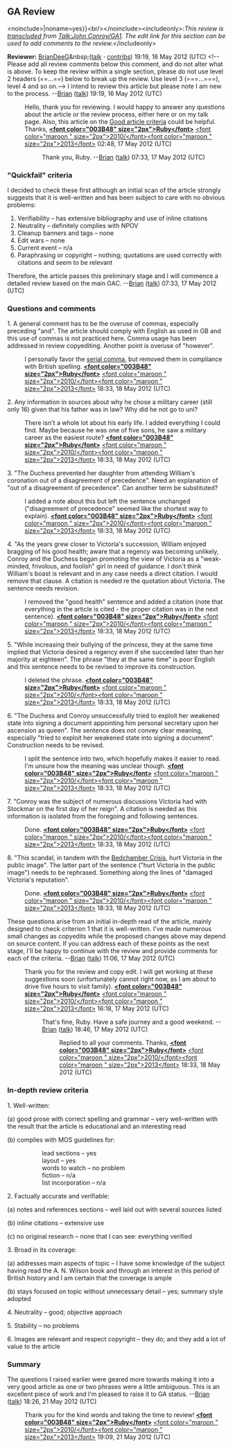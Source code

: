 <article id="35841826" title=Talk:John Conroy/GA1>
	<talkpage id="35841826" title="Talk:John Conroy/GA1">
==GA Review==
{{Good article tools}}
&lt;noinclude&gt;{{al|{{#titleparts:John Conroy/GA1|-1}}|noname=yes}}&lt;br/&gt;&lt;/noinclude&gt;&lt;includeonly&gt;:''This review is [[WP:transclusion|transcluded]] from [[Talk:John Conroy/GA1]]. The edit link for this section can be used to add comments to the review.''&lt;/includeonly&gt;

'''Reviewer:''' [[User:BrianDeeG|BrianDeeG]]&amp;nbsp;([[User talk:BrianDeeG|talk]] '''·''' [[Special:Contributions/BrianDeeG|contribs]]) 19:19, 16 May 2012 (UTC)
&lt;!-- Please add all review comments below this comment, and do not alter what is above. To keep the review within a single section, please do not use level 2 headers (==...==) below to break up the review. Use level 3 (===...===), level 4 and so on.--&gt;
I intend to review this article but please note I am new to the process. --[[User:BrianDeeG|Brian]] ([[User talk:BrianDeeG|talk]]) 19:19, 16 May 2012 (UTC)
:Hello, thank you for reviewing. I would happy to answer any questions about the article or the review process, either here or on my talk page. Also, this article on the [[Wikipedia:Good article criteria|Good article criteria]] could be helpful. Thanks, '''[[User:Ruby2010|&lt;font color=&quot;003B48&quot; size=&quot;2px&quot;&gt;Ruby&lt;/font&gt;]]''' [[User talk:Ruby2010|&lt;font color=&quot;maroon &quot; size=&quot;2px&quot;&gt;2010/&lt;/font&gt;]][[Special:Contributions/Ruby2010|&lt;font color=&quot;maroon &quot; size=&quot;2px&quot;&gt;2013&lt;/font&gt;]] 02:48, 17 May 2012 (UTC)
::Thank you, Ruby. --[[User:BrianDeeG|Brian]] ([[User talk:BrianDeeG|talk]]) 07:33, 17 May 2012 (UTC)

===&quot;Quickfail&quot; criteria===
I decided to check these first although an initial scan of the article strongly suggests that it is well-written and has been subject to care with no obvious problems:
# Verifiability – has extensive bibliography and use of inline citations
# Neutrality – definitely complies with NPOV
# Cleanup banners and tags – none
# Edit wars – none
# Current event – n/a
# Paraphrasing or copyright – nothing; quotations are used correctly with citations and seem to be relevant

Therefore, the article passes this preliminary stage and I will commence a detailed review based on the main GAC. --[[User:BrianDeeG|Brian]] ([[User talk:BrianDeeG|talk]]) 07:33, 17 May 2012 (UTC)

===Questions and comments===
1. A general comment has to be the overuse of commas, especially preceding &quot;and&quot;. The article should comply with English as used in GB and this use of commas is not practiced here. Comma usage has been addressed in review copyediting. Another point is overuse of &quot;however&quot;.
:I personally favor the [[serial comma]], but removed them in compliance with British spelling. '''[[User:Ruby2010|&lt;font color=&quot;003B48&quot; size=&quot;2px&quot;&gt;Ruby&lt;/font&gt;]]''' [[User talk:Ruby2010|&lt;font color=&quot;maroon &quot; size=&quot;2px&quot;&gt;2010/&lt;/font&gt;]][[Special:Contributions/Ruby2010|&lt;font color=&quot;maroon &quot; size=&quot;2px&quot;&gt;2013&lt;/font&gt;]] 18:33, 18 May 2012 (UTC)
2. Any information in sources about why he chose a military career (still only 16) given that his father was in law? Why did he not go to uni?
:There isn't a whole lot about his early life. I added everything I could find. Maybe because he was one of five sons, he saw a military career as the easiest route? '''[[User:Ruby2010|&lt;font color=&quot;003B48&quot; size=&quot;2px&quot;&gt;Ruby&lt;/font&gt;]]''' [[User talk:Ruby2010|&lt;font color=&quot;maroon &quot; size=&quot;2px&quot;&gt;2010/&lt;/font&gt;]][[Special:Contributions/Ruby2010|&lt;font color=&quot;maroon &quot; size=&quot;2px&quot;&gt;2013&lt;/font&gt;]] 18:33, 18 May 2012 (UTC)
3. &quot;The Duchess prevented her daughter from attending William's coronation out of a disagreement of precedence&quot;. Need an explanation of &quot;out of a disagreement of precedence&quot;. Can another term be substituted?
:I added a note about this but left the sentence unchanged (&quot;disagreement of precedence&quot; seemed like the shortest way to explain). '''[[User:Ruby2010|&lt;font color=&quot;003B48&quot; size=&quot;2px&quot;&gt;Ruby&lt;/font&gt;]]''' [[User talk:Ruby2010|&lt;font color=&quot;maroon &quot; size=&quot;2px&quot;&gt;2010/&lt;/font&gt;]][[Special:Contributions/Ruby2010|&lt;font color=&quot;maroon &quot; size=&quot;2px&quot;&gt;2013&lt;/font&gt;]] 18:33, 18 May 2012 (UTC)
4. &quot;As the years grew closer to Victoria's succession, William enjoyed bragging of his good health;{{cn}} aware that a regency was becoming unlikely, Conroy and the Duchess began promoting the view of Victoria as a &quot;weak-minded, frivolous, and foolish&quot; girl in need of guidance.{{cn}} I don't think William's boast is relevant and in any case needs a direct citation. I would remove that clause. A citation is needed re the quotation about Victoria. The sentence needs revision.
:I removed the &quot;good health&quot; sentence and added a citation (note that everything in the article is cited - the proper citation was in the next sentence). '''[[User:Ruby2010|&lt;font color=&quot;003B48&quot; size=&quot;2px&quot;&gt;Ruby&lt;/font&gt;]]''' [[User talk:Ruby2010|&lt;font color=&quot;maroon &quot; size=&quot;2px&quot;&gt;2010/&lt;/font&gt;]][[Special:Contributions/Ruby2010|&lt;font color=&quot;maroon &quot; size=&quot;2px&quot;&gt;2013&lt;/font&gt;]] 18:33, 18 May 2012 (UTC) 
5. &quot;While increasing their bullying of the princess, they at the same time implied that Victoria desired a regency even if she succeeded later than her majority at eighteen&quot;. The phrase &quot;they at the same time&quot; is poor English and this sentence needs to be revised to improve its construction.
:I deleted the phrase. '''[[User:Ruby2010|&lt;font color=&quot;003B48&quot; size=&quot;2px&quot;&gt;Ruby&lt;/font&gt;]]''' [[User talk:Ruby2010|&lt;font color=&quot;maroon &quot; size=&quot;2px&quot;&gt;2010/&lt;/font&gt;]][[Special:Contributions/Ruby2010|&lt;font color=&quot;maroon &quot; size=&quot;2px&quot;&gt;2013&lt;/font&gt;]] 18:33, 18 May 2012 (UTC)
6. &quot;The Duchess and Conroy unsuccessfully tried to exploit her weakened state into signing a document appointing him personal secretary upon her ascension as queen&quot;. The sentence does not convey clear meaning, especially &quot;tried to exploit her weakened state into signing a document&quot;. Construction needs to be revised.
:I split the sentence into two, which hopefully makes it easier to read. I'm unsure how the meaning was unclear though. '''[[User:Ruby2010|&lt;font color=&quot;003B48&quot; size=&quot;2px&quot;&gt;Ruby&lt;/font&gt;]]''' [[User talk:Ruby2010|&lt;font color=&quot;maroon &quot; size=&quot;2px&quot;&gt;2010/&lt;/font&gt;]][[Special:Contributions/Ruby2010|&lt;font color=&quot;maroon &quot; size=&quot;2px&quot;&gt;2013&lt;/font&gt;]] 18:33, 18 May 2012 (UTC)
7. &quot;Conroy was the subject of numerous discussions Victoria had with Stockmar on the first day of her reign&quot;. A citation is needed as this information is isolated from the foregoing and following sentences.
:Done. '''[[User:Ruby2010|&lt;font color=&quot;003B48&quot; size=&quot;2px&quot;&gt;Ruby&lt;/font&gt;]]''' [[User talk:Ruby2010|&lt;font color=&quot;maroon &quot; size=&quot;2px&quot;&gt;2010/&lt;/font&gt;]][[Special:Contributions/Ruby2010|&lt;font color=&quot;maroon &quot; size=&quot;2px&quot;&gt;2013&lt;/font&gt;]] 18:33, 18 May 2012 (UTC)
8. &quot;This scandal, in tandem with the [[Bedchamber Crisis]], hurt Victoria in the public image&quot;. The latter part of the sentence (&quot;hurt Victoria in the public image&quot;) needs to be rephrased. Something along the lines of &quot;damaged Victoria's reputation&quot;.
:Done. '''[[User:Ruby2010|&lt;font color=&quot;003B48&quot; size=&quot;2px&quot;&gt;Ruby&lt;/font&gt;]]''' [[User talk:Ruby2010|&lt;font color=&quot;maroon &quot; size=&quot;2px&quot;&gt;2010/&lt;/font&gt;]][[Special:Contributions/Ruby2010|&lt;font color=&quot;maroon &quot; size=&quot;2px&quot;&gt;2013&lt;/font&gt;]] 18:33, 18 May 2012 (UTC)
These questions arise from an initial in-depth read of the article, mainly designed to check criterion 1 that it is well-written. I've made numerous small changes as copyedits while the proposed changes above may depend on source content. If you can address each of these points as the next stage, I'll be happy to continue with the review and provide comments for each of the criteria. --[[User:BrianDeeG|Brian]] ([[User talk:BrianDeeG|talk]]) 11:06, 17 May 2012 (UTC)
:Thank you for the review and copy edit. I will get working at these suggestions soon (unfortunately cannot right now, as I am about to drive five hours to visit family). '''[[User:Ruby2010|&lt;font color=&quot;003B48&quot; size=&quot;2px&quot;&gt;Ruby&lt;/font&gt;]]''' [[User talk:Ruby2010|&lt;font color=&quot;maroon &quot; size=&quot;2px&quot;&gt;2010/&lt;/font&gt;]][[Special:Contributions/Ruby2010|&lt;font color=&quot;maroon &quot; size=&quot;2px&quot;&gt;2013&lt;/font&gt;]] 16:18, 17 May 2012 (UTC)
::That's fine, Ruby. Have a safe journey and a good weekend. --[[User:BrianDeeG|Brian]] ([[User talk:BrianDeeG|talk]]) 18:46, 17 May 2012 (UTC)
:::Replied to all your comments. Thanks, '''[[User:Ruby2010|&lt;font color=&quot;003B48&quot; size=&quot;2px&quot;&gt;Ruby&lt;/font&gt;]]''' [[User talk:Ruby2010|&lt;font color=&quot;maroon &quot; size=&quot;2px&quot;&gt;2010/&lt;/font&gt;]][[Special:Contributions/Ruby2010|&lt;font color=&quot;maroon &quot; size=&quot;2px&quot;&gt;2013&lt;/font&gt;]] 18:33, 18 May 2012 (UTC)

===In-depth review criteria===

1. Well-written: 

(a) good prose with correct spelling and grammar – very well-written with the result that the article is educational and an interesting read

(b) complies with MOS guidelines for: 
::::lead sections – yes
::::layout – yes
::::words to watch – no problem
::::fiction – n/a
::::list incorporation – n/a
	
2. Factually accurate and verifiable: 

(a) notes and references sections – well laid out with several sources listed

(b) inline citations – extensive use

(c) no original research – none that I can see: everything verified

3. Broad in its coverage: 

(a) addresses main aspects of topic – I have some knowledge of the subject having read the A. N. Wilson book and through an interest in this period of British history and I am certain that the coverage is ample

(b) stays focused on topic without unnecessary detail – yes; summary style adopted

4. Neutrality – good; objective approach

5. Stability – no problems

6. Images are relevant and respect copyright – they do; and they add a lot of value to the article

===Summary===
The questions I raised earlier were geared more towards making it into a very good article as one or two phrases were a little ambiguous. This is an excellent piece of work and I'm pleased to raise it to GA status. --[[User:BrianDeeG|Brian]] ([[User talk:BrianDeeG|talk]]) 18:26, 21 May 2012 (UTC)
:Thank you for the kind words and taking the time to review! '''[[User:Ruby2010|&lt;font color=&quot;003B48&quot; size=&quot;2px&quot;&gt;Ruby&lt;/font&gt;]]''' [[User talk:Ruby2010|&lt;font color=&quot;maroon &quot; size=&quot;2px&quot;&gt;2010/&lt;/font&gt;]][[Special:Contributions/Ruby2010|&lt;font color=&quot;maroon &quot; size=&quot;2px&quot;&gt;2013&lt;/font&gt;]] 19:09, 21 May 2012 (UTC)
	</talkpage>
</article>